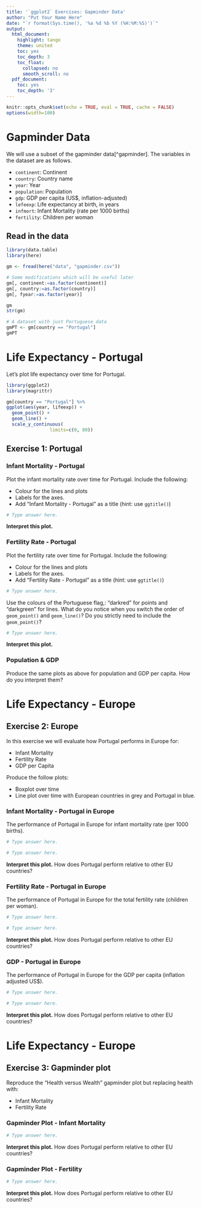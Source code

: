 ```yaml
---
title: '`ggplot2` Exercises: Gapminder Data'
author: "Put Your Name Here"
date: "`r format(Sys.time(), '%a %d %b %Y (%H:%M:%S)')`"
output:
  html_document:
    highlight: tango
    theme: united
    toc: yes
    toc_depth: 3
    toc_float:
      collapsed: no
      smooth_scroll: no
  pdf_document:
    toc: yes
    toc_depth: '3'
---
```


```r
knitr::opts_chunk$set(echo = TRUE, eval = TRUE, cache = FALSE)
options(width=100)
```

# Gapminder Data

We will use a subset of the gapminder data[^gapminder]. The variables in the 
dataset are as follows.

- `continent`: Continent
- `country`: Country name
- `year`: Year
- `population`: Population
- `gdp`: GDP per capita (US$, inflation-adjusted)
- `lefeexp`: Life expectancy at birth, in years
- `infmort`: Infant Mortality (rate per 1000 births)
- `fertility`: Children per woman

## Read in the data

```r
library(data.table)
library(here)

gm <- fread(here("data", "gapminder.csv"))

# Some modifications which will be useful later
gm[, continent:=as.factor(continent)]
gm[, country:=as.factor(country)]
gm[, fyear:=as.factor(year)]

gm
str(gm)

# A dataset with just Portuguese data
gmPT <- gm[country == "Portugal"]
gmPT
```

# Life Expectancy - Portugal

Let's plot life expectancy over time for Portugal.
```r
library(ggplot2)
library(magrittr)

gm[country == "Portugal"] %>% 
ggplot(aes(year, lifeexp)) +
  geom_point() + 
  geom_line() +
  scale_y_continuous( 
                limits=c(0, 80)) 
```


## Exercise 1: Portugal

### Infant Mortality - Portugal

Plot the infant mortality rate over time for Portugal. Include the following:

+ Colour for the lines and plots 
+ Labels for the axes.
+ Add "Infant Mortality - Portugal" as a title (hint: use `ggtitle()`)

```r
# Type answer here.

```

**Interpret this plot.**

### Fertility Rate - Portugal

Plot the fertility rate over time for Portugal. Include the following:

+ Colour for the lines and plots 
+ Labels for the axes.
+ Add "Fertility Rate - Portugal" as a title (hint: use `ggtitle()`)

```r
# Type answer here.

```

Use the colours of the Portuguese flag,: "darkred" for points and "darkgreen" 
for lines. What do you notice when you switch the order of `geom_point()` and
`geom_line()`? Do you strictly need to include the `geom_point()`?

```r
# Type answer here.

```

**Interpret this plot.**

### Population & GDP

Produce the same plots as above for population and GDP per capita. How do you 
interpret them?



# Life Expectancy - Europe

## Exercise 2: Europe

In this exercise we will evaluate how Portugal performs in Europe for:

- Infant Mortality
- Fertility Rate
- GDP per Capita

Produce the follow plots:

- Boxplot over time
- Line plot over time with European countries in grey and Portugal in blue.

### Infant Mortality - Portugal in Europe

The performance of Portugal in Europe for infant mortality rate (per 1000 births).

```r
# Type answer here.

```

```r
# Type answer here.

```

**Interpret this plot.** How does Portugal perform relative to other EU countries?

### Fertility Rate - Portugal in Europe

The performance of Portugal in Europe for the total fertility rate (children per woman).

```r
# Type answer here.

```

```r
# Type answer here.

```


**Interpret this plot.** How does Portugal perform relative to other EU countries?

### GDP - Portugal in Europe

The performance of Portugal in Europe for the GDP per capita (inflation adjusted US$).

```r
# Type answer here.

```

```r
# Type answer here.

```


**Interpret this plot.** How does Portugal perform relative to other EU countries?

# Life Expectancy - Europe

## Exercise 3: Gapminder plot

Reproduce the "Health versus Wealth" gapminder plot but replacing health with:

- Infant Mortality
- Fertility Rate

### Gapminder Plot - Infant Mortality

```r
# Type answer here.

```

**Interpret this plot.** How does Portugal perform relative to other EU countries?

### Gapminder Plot - Fertility


```r
# Type answer here.

```

**Interpret this plot.** How does Portugal perform relative to other EU countries?

[^gmData]: Source: https://www.gapminder.org/data/
